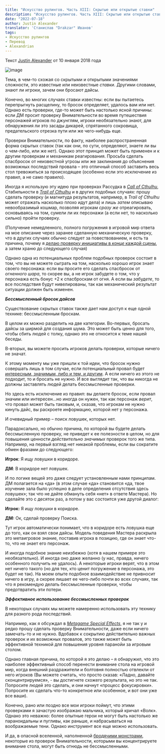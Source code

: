 ```yaml
---
title: "Искусство рулингов. Часть XIII: Скрытые или открытые ставки"
description: "Искусство рулингов. Часть XIII: Скрытые или открытые ставки - перевод статьи Джастина Александера."
date: "2022-07-18"
author: Justin Alexander
translator: 'Станислав "Drakzar" Иванов'
tags:
- Искусство рулингов
- Перевод
- Alexandrian
---
```


Текст [Justin Alexander](https://vk.com/away.php?to=https://thealexandrian.net/about&cc_key=) от 10 января 2018 года

![image](https://cyborgsandmages.com/images/iskusstvo-rulingov-13-1.jpg)

Тема, в чем-то схожая со скрытыми и открытыми значениями сложности, это известные или неизвестные _ставки_. Другими словами, знают ли игроки, зачем они бросают дайсы.

Конечно, во многих случаях ставки известны: если вы пытаетесь перепрыгнуть расщелину, то бросок определяет, удалось вам или нет. Однако есть проверки, где-то может быть настолько ясной причины: если ДМ просит проверку Внимательности во время путешествия персонажей игроков по джунглям, игроки необязательно знают, для обнаружения ли это засады дикарей, спрятанного сокровища, предательского отрезка пути или же чего-нибудь еще.

Проверки Внимательности, по факту, наиболее распространенная форма скрытых ставок (так как они, по сути, определяют, знаете ли вы о чем-либо, или же нет). Однако этот принцип может быть применен и к другим проверкам и механикам реагирования. Просьба сделать спасбросок от неизвестной угрозы или же заклинания до объяснения возможных последствий провала – это отличный способ заставить весь стол тревожиться за происходящее (особенно если это исключение из правил, а не само правило).

Иногда я использую эту идею при проверках Рассудка в [_Call of Cthulhu_](https://vk.com/away.php?to=https%3A%2F%2Fthealexandrian.net%2Fwordpress%2F39221%2Froleplaying-games%2Fcall-of-cthulhu-5th-edition-revised-system-cheat-sheet&cc_key=), Стабильности в [_Trail of Cthulhu_](https://vk.com/away.php?to=https%3A%2F%2Fthealexandrian.net%2Fwordpress%2F35587%2Froleplaying-games%2Ftrail-of-cthulhu-cheat-sheet&cc_key=) и в других подобных случаях: прошу сделать проверку (и магнитуда результатов, например, в _Trail of Cthulhu_ может отражать насколько плохо идут дела) и лишь _затем_ описываю невообразимый кошмар, позволяя игрокам _сразу же_ отреагировать, основываясь на том, сумели ли их персонажи (а если нет, то насколько сильно) пройти проверку.

(Получение немедленного, полного погружения в игровой мир ответа на мое описание через заранее сделанную механическую проверку, что в других случаях обычно следует за повествованием, и есть та причина, почему я [делаю проверку инициативы в _конце_ каждой сцены](https://vk.com/away.php?to=https%3A%2F%2Fthealexandrian.net%2Fwordpress%2F591%2Froleplaying-games%2Frandom-gm-tips-running-combat&cc_key=), а затем храню до следующего случая)

Однако одна из потенциальных проблем подобных проверок состоит в том, что вы не можете сыграть на том, насколько хорошо игрок знает своего персонажа: если вы просите его сделать спасбросок от _огненного шара_, то скорее вы, а не игрок забудете о том, что у персонажа есть бонус +2 к спасброскам от огня. А если вы _забудете_, то все последствия будут нивелированы, так как механический результат ситуации должен быть изменен.

**_Бессмысленный бросок дайсов_**

Существование скрытых ставок также дает нам доступ к еще одной технике: бессмысленным броскам.

В целом их можно разделить на две категории. Во-первых, бросать дайсы за ширмой для создания шума. Это может быть ценно для того, чтобы сбить людей с толку, однако это не относится к теме нашей беседы.

В-вторых, вы можете просить игроков делать проверки, которые ничего не значат.

К этому моменту мы уже пришли к той идеи, что бросок нужно совершать лишь в том случае, если потенциальный провал будет [интересным, значимым, либо и тем, и другим](https://vk.com/away.php?to=https%3A%2F%2Fthealexandrian.net%2Fwordpress%2F38039%2Froleplaying-games%2Fart-of-rulings-part-5-skill-and-difficulty&cc_key=). А если ничего из этого не подходит, то и бросать не нужно. И все выглядит так, что вы никогда не должны заставлять людей делать бессмысленные проверки.

Но здесь есть исключение из правил: вы делаете бросок, если провал значим или интересен…но иногда он нужен, так как персонаж _верит_, что провал может быть таковым, и, сказав, что игрокам не нужно кинуть дайс, вы раскроете информацию, которой нет у персонажа.

И очевидный пример – поиск ловушек, которых нет.

Парадоксально, но обычно причина, по которой вы будете делать бессмысленную проверку, не приведет к ее полезности в целом, но для повышения ценности _действительно значимых_ проверок того же типа. Например, на первый взгляд нет никакой проблемы, если вы сократите обмен фразами до следующего:

**Игрок**: Я ищу ловушки в коридоре.

**ДМ**: В коридоре нет ловушек.

И по логике вещей это даже следует установленным нами принципам. ДМ полагается на «да» (в этом случае «да» становится «да, твое изучение зала было успешно в деле определения отсутствия здесь ловушек»; так что не дайте обмануть себя «нет» в ответе Мастера). Но сделайте это с десяток раз, а потом у вас состоится уже другой диалог:

**Игрок:** Я ищу ловушки в коридоре.

**ДМ:** Ок, сделай проверку Поиска.

Тут игрок автоматически понимает, что в коридоре есть ловушка еще до того, как он взял свои дайсы. Модель поведения Мастера раскрыла это метаигровое знание, поставив игрока в позицию, где он знает что-то, что не знает его персонаж.

И иногда подобное знание неизбежно (хотя в нашем примере это необязательно). И иногда оно даже желанно (у нас, правда, ничего особенного получить не удалось). А некоторые игроки верят, что в этом нет ничего такого (но для тех, кто ценит погружение в персонажа, это будет не так). На моем опыте подобное взаимодействие не привносит ничего в игру, а скорее лишает ее чего-либо почти во всех случаях, так что я рекомендую делать бессмысленные проверки, чтобы предотвратить эти потери.

**_Эффективное использование бессмысленных проверок_**

В некоторых случаях мы можете намеренно использовать эту технику для разного рода последствий.

Например, как я обсуждал в [_Metagame Special Effects_](https://vk.com/away.php?to=https%3A%2F%2Fthealexandrian.net%2Fwordpress%2F1173%2Froleplaying-games%2Fmetagame-special-effects&cc_key=), я не так у и редко прошу сделать проверку Внимательности, даже если ничего замечать-то и не нужно. Вдобавок к сокрытию действительно важных проверок и их возможных провалов, это также может быть эффективной техникой для повышения уровня паранойи за игровым столом.

Однако главная причина, по которой я это делаю – я обнаружил, что это наиболее эффективный способ перенести внимание стола на игровой мир, когда внешний раздражители и болтовня полностью отвлекли от него игроков (Вы можете считать, что просто сказав: «Ладно, давайте сконцентрируемся», - вы достигнете схожего результата, но это не так. Попросите людей это сделать, и они начнут «процесс фокусировки». Попросите их сделать что-то конкретное или особенное, и вот они уже все ваши).

Конечно, рано или поздно все мои игроки поймут, что этими проверками я зачастую изображаю мальчика, который кричал «Волк». Однако это неважно: более опытные герои не могут быть настолько же параноидальны и пугливы, как раньше, и набрасываться на воображаемые тени. Однако инструмент все еще можно использовать.

И да, в опасной вселенной, наполненной [бродячими монстрами](https://vk.com/away.php?to=https%3A%2F%2Fthealexandrian.net%2Fwordpress%2F7897%2Froleplaying-games%2Fbreathing-life-into-the-wandering-monster&cc_key=), некоторые из проверок Внимательности, которыми вы концентрируете внимание стола, могут быть отнюдь не бессмысленными. 